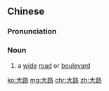 ==Chinese==
{{zh-forms}}

===Pronunciation===
{{zh-pron
|m=dàlù
|c=daai6 lou6
|h=pfs=thai-lu
|cat=n
}}

===Noun===
{{zh-noun}}

# {{lb|zh|literary}} a [[wide]] [[road]] or [[boulevard]]

[[ko:大路]]
[[mg:大路]]
[[chr:大路]]
[[zh:大路]]